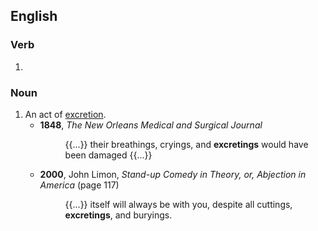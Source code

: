 ==English==

===Verb===
{{head|en|verb form}}

# {{present participle of|en|excrete|nocat=1}}

===Noun===
{{en-noun}}

# An act of [[excretion]].
#* '''1848''', ''The New Orleans Medical and Surgical Journal''
#*: {{...}} their breathings, cryings, and '''excretings''' would have been damaged {{...}}
#* '''2000''', John Limon, ''Stand-up Comedy in Theory, or, Abjection in America'' (page 117)
#*: {{...}} itself will always be with you, despite all cuttings, '''excretings''', and buryings.